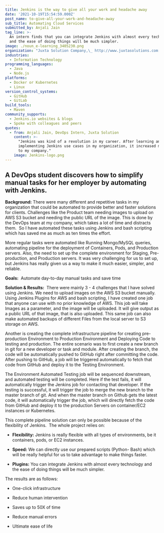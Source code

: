 ```yaml
---
title: Jenkins is the way to give all your work and headache away
date: '2021-10-19T15:54:59.000Z'
post_name: to-give-all-your-work-and-headache-away
sub_title: Automating Cloud Services
submitted_by: Anjali Jain
tag_line: >-
  An intern finds that you can integrate Jenkins with almost every technology
  and the ease of doing things will be much simpler.
image: ./noun_e-learning_3405230.png
organization: "Juxta Solution Company,\_ http://www.juxtasolutions.com[www.juxtasolutions.com]"
industries:
  - Information Technology
programming_languages:
  - Java
  - Node.js
platforms:
  - Docker or Kubernetes
  - Linux
version_control_systems:
  - GitHub
  - GitLab
build_tools:
  - Maven
community_supports:
  - Jenkins.io websites & blogs
  - Spoke with colleagues and peers
quotes:
  - from: Anjali Jain, DevOps Intern, Juxta Solution
    content: >-
      "Jenkins was kind of a revolution in my career. After learning and
      implementing Jenkins use cases in my organization, it increased my value
      to my company."
    image: Jenkins-logo.png
---
```

## A DevOps student discovers how to simplify manual tasks for her employer by automating with Jenkins.

**Background:** There were many different and repetitive tasks in my organization that could be automated to provide better and faster solutions for clients. Challenges like the Product team needing images to upload on AWS S3 bucket and needing the public URL of the image. This is done by the DevOps team at my company, which takes a lot of time and distracts them.  So I have automated these tasks using Jenkins and bash scripting which has saved me as much as ten times the effort.

More regular tasks were automated like Running Mongo/MySQL queries, automating pipeline for the deployment of Containers, Pods, and Production servers. Also, the need to set up the complete environment for Staging, Pre-production, and Production servers. It was very challenging for us to set up, but Jenkins has really given us a way to make it much easier, simpler, and reliable.

**Goals:**  Automate day-to-day manual tasks and save time

<Testimonal idx="0" />

**Solution & Results:**  There were mainly 3 - 4 challenges that I have solved using Jenkins. We need to upload images on the AWS S3 bucket manually. Using Jenkins Plugins for AWS and bash scripting, I have created one job that anyone can use with no prior knowledge of AWS. This job will take Images as a parameter, and the image will be uploaded. It will give output as a public URL of that image, that is also uploaded. This same job can also make automated backups of different Files from the local server to S3 storage on AWS.

Another is creating the complete infrastructure pipeline for creating pre-production Environment to Production Environment and Deploying Code to testing and production. The entire scenario was to first create a new branch in git for a new developer or task and module. After creating the branch, the code will be automatically pushed to GitHub right after committing the code. After pushing to GitHub, a job will be triggered automatically to fetch that code from GitHub and deploy it to the Testing Environment.

The Environment Automated Testing job will be sequenced downstream, and automated testing will be completed. Here if the test fails, it will automatically trigger the Jenkins job for contacting that developer. If the testing is successful, it will trigger the job to merge the new branch to the master branch of git. And when the master branch on Github gets the latest code, it will automatically trigger the job, which will directly fetch the code from GitHub and deploy it to the production Servers on container/EC2 instances or Kubernetes.

This complete pipeline solution can only be possible because of the flexibility of Jenkins.  The whole project relies on:

-   **Flexibility:** Jenkins is really flexible with all types of environments, be it containers, pods, or EC2 instances.

-   **Speed:** We can directly use our prepared scripts (Python- Bash) which will be really helpful for us to take advantage to make things faster.

-   **Plugins:** You can integrate Jenkins with almost every technology and the ease of doing things will be much simpler.

The results are as follows:

-   One-click infrastructure

-   Reduce human intervention

-   Saves up to 50X of time

-   Reduce manual errors

-   Ultimate ease of life
